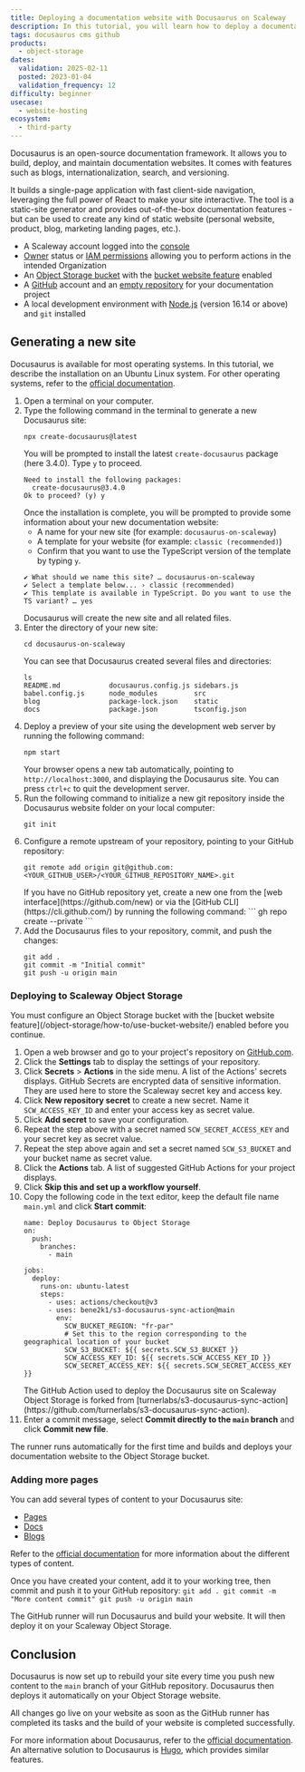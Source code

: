 ```yaml
---
title: Deploying a documentation website with Docusaurus on Scaleway
description: In this tutorial, you will learn how to deploy a documentation website to Scaleway Object Storage with Docusaurus and GitHub runners.
tags: docusaurus cms github
products:
  - object-storage
dates:
  validation: 2025-02-11
  posted: 2023-01-04
  validation_frequency: 12
difficulty: beginner
usecase:
  - website-hosting
ecosystem:
  - third-party
---
```



Docusaurus is an open-source documentation framework. It allows you to build, deploy, and maintain documentation websites. It comes with features such as blogs, internationalization, search, and versioning.

It builds a single-page application with fast client-side navigation, leveraging the full power of React to make your site interactive. The tool is a static-site generator and provides out-of-the-box documentation features - but can be used to create any kind of static website (personal website, product, blog, marketing landing pages, etc.).

<Requirements />

- A Scaleway account logged into the [console](https://console.scaleway.com)
- [Owner](/iam/concepts/#owner) status or [IAM permissions](/iam/concepts/#permission) allowing you to perform actions in the intended Organization
- An [Object Storage bucket](/object-storage/how-to/create-a-bucket/) with the [bucket website feature](/object-storage/how-to/use-bucket-website/) enabled
- A [GitHub](https://github.com/) account and an [empty repository](https://docs.github.com/en/get-started/quickstart/create-a-repo) for your documentation project
- A local development environment with [Node.js](https://nodejs.org/en/download/) (version 16.14 or above) and `git` installed

## Generating a new site

Docusaurus is available for most operating systems. In this tutorial, we describe the installation on an Ubuntu Linux system. For other operating systems, refer to the [official documentation](https://gohugo.io/installation/).

1. Open a terminal on your computer.
2. Type the following command in the terminal to generate a new Docusaurus site:
    ```
    npx create-docusaurus@latest
    ```
    You will be prompted to install the latest `create-docusaurus` package (here 3.4.0). Type `y` to proceed.
    ```
    Need to install the following packages:
      create-docusaurus@3.4.0
    Ok to proceed? (y) y
    ```
    Once the installation is complete, you will be prompted to provide some information about your new documentation website:
    * A name for your new site (for example: `docusaurus-on-scaleway`)
    * A template for your website (for example: `classic (recommended)`)
    * Confirm that you want to use the TypeScript version of the template by typing `y`.
    ```
    ✔ What should we name this site? … docusaurus-on-scaleway
    ✔ Select a template below... › classic (recommended)
    ✔ This template is available in TypeScript. Do you want to use the TS variant? … yes
    ```
    Docusaurus will create the new site and all related files.
3. Enter the directory of your new site:
    ```
    cd docusaurus-on-scaleway
    ```
    You can see that Docusaurus created several files and directories:
    ```
    ls
    README.md            docusaurus.config.js sidebars.js
    babel.config.js      node_modules         src
    blog                 package-lock.json    static
    docs                 package.json         tsconfig.json
    ```
4. Deploy a preview of your site using the development web server by running the following command:
    ```
    npm start
    ```
    Your browser opens a new tab automatically, pointing to `http://localhost:3000`, and displaying the Docusaurus site.
    <Message type="tip">
      You can press `ctrl+c` to quit the development server.
    </Message>
5. Run the following command to initialize a new git repository inside the Docusaurus website folder on your local computer:
    ```
    git init
    ```
6. Configure a remote upstream of your repository, pointing to your GitHub repository:
    ```
    git remote add origin git@github.com:<YOUR_GITHUB_USER>/<YOUR_GITHUB_REPOSITORY_NAME>.git
    ```
    <Message type="tip">
      If you have no GitHub repository yet, create a new one from the [web interface](https://github.com/new) or via the [GitHub CLI](https://cli.github.com/) by running the following command:
      ```
      gh repo create <YOUR_GITHUB_REPOSITORY_NAME> --private
      ```
    </Message>
7. Add the Docusaurus files to your repository, commit, and push the changes:
    ```
    git add .
    git commit -m "Initial commit"
    git push -u origin main
    ```
### Deploying to Scaleway Object Storage

<Message type="important">
  You must configure an Object Storage bucket with the [bucket website feature](/object-storage/how-to/use-bucket-website/) enabled before you continue.
</Message>

1. Open a web browser and go to your project's repository on [GitHub.com](http://github.com).
2. Click the **Settings** tab to display the settings of your repository.
3. Click **Secrets** > **Actions** in the side menu. A list of the Actions' secrets displays. GitHub Secrets are encrypted data of sensitive information. They are used here to store the Scaleway secret key and access key.
4. Click **New repository secret** to create a new secret. Name it `SCW_ACCESS_KEY_ID` and enter your access key as secret value.
5. Click **Add secret** to save your configuration.
6. Repeat the step above with a secret named `SCW_SECRET_ACCESS_KEY` and your secret key as secret value.
7. Repeat the step above again and set a secret named `SCW_S3_BUCKET` and your bucket name as secret value.
8. Click the **Actions** tab. A list of suggested GitHub Actions for your project displays.
9. Click **Skip this and set up a workflow yourself**.
10. Copy the following code in the text editor, keep the default file name `main.yml` and click **Start commit**:
    ```
    name: Deploy Docusaurus to Object Storage
    on:
      push:
        branches:
          - main

    jobs:
      deploy:
        runs-on: ubuntu-latest
        steps:
          - uses: actions/checkout@v3
          - uses: bene2k1/s3-docusaurus-sync-action@main
            env:
              SCW_BUCKET_REGION: "fr-par"
              # Set this to the region corresponding to the geographical location of your bucket
              SCW_S3_BUCKET: ${{ secrets.SCW_S3_BUCKET }}
              SCW_ACCESS_KEY_ID: ${{ secrets.SCW_ACCESS_KEY_ID }}
              SCW_SECRET_ACCESS_KEY: ${{ secrets.SCW_SECRET_ACCESS_KEY }}
    ```
    <Message type="note">
      The GitHub Action used to deploy the Docusaurus site on Scaleway Object Storage is forked from [turnerlabs/s3-docusaurus-sync-action](https://github.com/turnerlabs/s3-docusaurus-sync-action).
    </Message>
11. Enter a commit message, select **Commit directly to the `main` branch** and click **Commit new file**.

The runner runs automatically for the first time and builds and deploys your documentation website to the Object Storage bucket.

### Adding more pages

You can add several types of content to your Docusaurus site:
* [Pages](https://docusaurus.io/docs/creating-pages)
* [Docs](https://docusaurus.io/docs/docs-introduction)
* [Blogs](https://docusaurus.io/docs/blog)

Refer to the [official documentation](https://docusaurus.io/docs/) for more information about the different types of content.

Once you have created your content, add it to your working tree, then commit and push it to your GitHub repository:
    ```
    git add .
    git commit -m "More content commit"
    git push -u origin main
    ```

The GitHub runner will run Docusaurus and build your website. It will then deploy it on your Scaleway Object Storage.

## Conclusion

Docusaurus is now set up to rebuild your site every time you push new content to the `main` branch of your GitHub repository. Docusaurus then deploys it automatically on your Object Storage website.

All changes go live on your website as soon as the GitHub runner has completed its tasks and the build of your website is completed successfully.

For more information about Docusaurus, refer to the [official documentation](https://docusaurus.io/docs).
An alternative solution to Docusaurus is [Hugo](/tutorials/deploy-static-website-with-hugo-and-github-runners-to-object-storage/), which provides similar features.